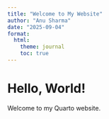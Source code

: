 ```yaml
---
title: "Welcome to My Website"
author: "Anu Sharma"
date: "2025-09-04"
format:
  html:
    theme: journal
    toc: true
---
```

# Hello, World!  
Welcome to my Quarto website.  